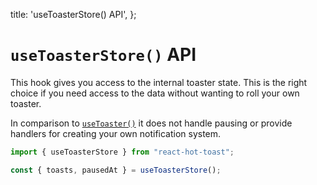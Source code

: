
  title: 'useToasterStore() API',
};


# `useToasterStore()` API

This hook gives you access to the internal toaster state. This is the right choice if you need access to the data without wanting to roll your own toaster.

In comparison to [`useToaster()`](/docs/use-toaster) it does not handle pausing or provide handlers for creating your own notification system.

```jsx
import { useToasterStore } from "react-hot-toast";

const { toasts, pausedAt } = useToasterStore();
```

